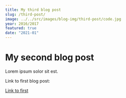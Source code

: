```yaml
---
title: My third blog post
slug: /third-post/
image: ../../src/images/blog-img/third-post/code.jpg
year: 2016/2017
featured: true
date: "2021-01"
---
```


# My second blog post

Lorem ipsum solor sit est.

Link to first blog post:

[Link to first](/second-post)
